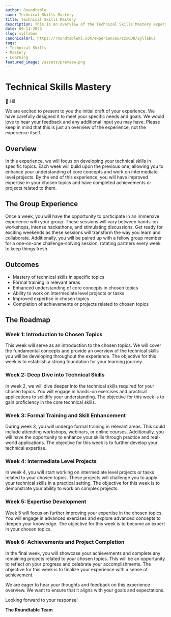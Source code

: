 ```yaml
---
author: Roundtable
name: Technical Skills Mastery
title: Technical Skills Mastery
description: This is an overview of the Technical Skills Mastery experience, which focuses on developing technical skills in specific topics. The experience includes immersive group sessions, formal training, and the completion of projects related to chosen topics. The roadmap outlines the weekly progression and objectives for each week of the experience.
date: 09-11-2023
slug: syllabus
canonicalUrl: https://roundtableml.com/experiences/zzxOD8/syllabus
tags:
- Technical Skills
- Mastery
- Learning
featured_image: /assets/preview.png
---
```


# Technical Skills Mastery

👋 Hi! 

We are excited to present to you the initial draft of your experience. We have carefully designed it to meet your specific needs and goals. We would love to hear your feedback and any additional input you may have. Please keep in mind that this is just an overview of the experience, not the experience itself.

## Overview
In this experience, we will focus on developing your technical skills in specific topics. Each week will build upon the previous one, allowing you to enhance your understanding of core concepts and work on intermediate level projects. By the end of this experience, you will have improved expertise in your chosen topics and have completed achievements or projects related to them.

## The Group Experience
Once a week, you will have the opportunity to participate in an immersive experience with your group. These sessions will vary between hands-on workshops, intense hackathons, and stimulating discussions. Get ready for exciting weekends as these sessions will transform the way you learn and collaborate. Additionally, you will be paired up with a fellow group member for a one-on-one challenge-solving session, rotating partners every week to keep things fresh.

## Outcomes
- Mastery of technical skills in specific topics
- Formal training in relevant areas
- Enhanced understanding of core concepts in chosen topics
- Ability to work on intermediate level projects or tasks
- Improved expertise in chosen topics
- Completion of achievements or projects related to chosen topics

## The Roadmap

### Week 1: Introduction to Chosen Topics
This week will serve as an introduction to the chosen topics. We will cover the fundamental concepts and provide an overview of the technical skills you will be developing throughout the experience. The objective for this week is to establish a strong foundation for your learning journey.

### Week 2: Deep Dive into Technical Skills
In week 2, we will dive deeper into the technical skills required for your chosen topics. You will engage in hands-on exercises and practical applications to solidify your understanding. The objective for this week is to gain proficiency in the core technical skills.

### Week 3: Formal Training and Skill Enhancement
During week 3, you will undergo formal training in relevant areas. This could include attending workshops, webinars, or online courses. Additionally, you will have the opportunity to enhance your skills through practice and real-world applications. The objective for this week is to further develop your technical expertise.

### Week 4: Intermediate Level Projects
In week 4, you will start working on intermediate level projects or tasks related to your chosen topics. These projects will challenge you to apply your technical skills in a practical setting. The objective for this week is to demonstrate your ability to work on complex projects.

### Week 5: Expertise Development
Week 5 will focus on further improving your expertise in the chosen topics. You will engage in advanced exercises and explore advanced concepts to deepen your knowledge. The objective for this week is to become an expert in your chosen topics.

### Week 6: Achievements and Project Completion
In the final week, you will showcase your achievements and complete any remaining projects related to your chosen topics. This will be an opportunity to reflect on your progress and celebrate your accomplishments. The objective for this week is to finalize your experience with a sense of achievement.

We are eager to hear your thoughts and feedback on this experience overview. We want to ensure that it aligns with your goals and expectations. 

Looking forward to your response!

**The Roundtable Team**